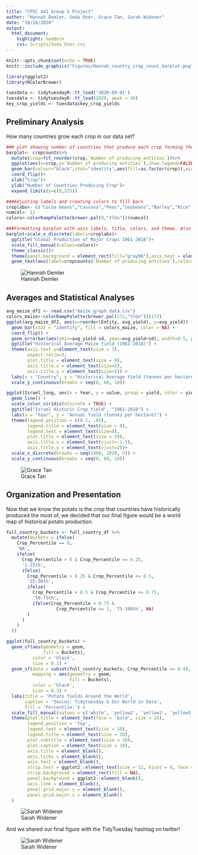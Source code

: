 ```yaml
---
title: "CPSC 441 Group 5 Project"
author: "Hannah Demler, Seda Ozer, Grace Tan, Sarah Widener"
date: "10/16/2020"
output: 
  html_document: 
    highlight: haddock
    css: Scripts/Seda_Ozer.css
---
```


```r
knitr::opts_chunk$set(echo = TRUE)
knitr::include_graphics("Figures/Hannah_country_crop_count_barplot.png")

library(ggplot2)
library(RColorBrewer)
```


```r
tuesdata <- tidytuesdayR::tt_load('2020-09-01')
tuesdata <- tidytuesdayR::tt_load(2020, week = 36)
key_crop_yields <- tuesdata$key_crop_yields
```


## Preliminary Analysis

How many countries grow each crop in our data set?

```r
### plot showing number of countries that produce each crop forming the barplot
barplot<- cropcounts%>%
  mutate(crop=fct_reorder(crop,`Number of producing entities`))%>%
  ggplot(aes(x=crop,y=`Number of producing entities`),show.legend=FALSE)+
  geom_bar(colour="black",stat="identity",aes(fill=as.factor(crop)),width=0.7,show.legend=FALSE)+
  coord_flip()+
  xlab("Crop")+
  ylab("Number of Countries Producing Crop")+
  expand_limits(y=c(0,225))

###Adjusting labels and creating colors to fill bars
croplabs<- c("Cocoa beans","Cassava","Peas","Soybeans","Barley","Rice","Wheat","Bananas","Beans","Potatoes","Maize")
numcol<- 11
colors<-colorRampPalette(brewer.pal(9,"YlGn"))(numcol)

###Formatting barplot with axis labels, title, colors, and theme. Also added data labels to show value next to bars
barplot+scale_x_discrete(labels=croplabs)+
  ggtitle("Global Production of Major Crops 1961-2018")+
  scale_fill_manual(values=colors)+
  theme_classic()+
  theme(panel.background = element_rect(fill="gray96"),axis.text = element_text(size=12),axis.title=element_text(size=13.5))+
  geom_text(aes(label=cropcounts$`Number of producing entities`),color="gray40",hjust=-.2)
```

![Hannah Demler](/Users/grace/Documents/Grad School Yr 1/R/CPSC_441_personal/Group_5/Figures/Hannah_country_crop_count_barplot.png)

## Averages and Statistical Analyses

```r
avg_maize_df2 <- read.csv("maize_graph_data.csv")
colors_maize<-colorRampPalette(brewer.pal(172,"YlGn"))(172)
ggplot(avg_maize_df2, aes(x=reorder(Entity, avg_yield), y=avg_yield)) +
  geom_bar(stat = "identity", fill = colors_maize, color = NA) +
  coord_flip() +
  geom_errorbar(aes(ymin=avg_yield-sd, ymax=avg_yield+sd), width=0.5, position=position_dodge(.9)) +
  ggtitle("Historical Average Maize Yield (1961-2018)") +
  theme(axis.text.y=element_text(size = 3),
        aspect.ratio=3,
        plot.title = element_text(size = 9),
        axis.title.x = element_text(size=5),
        axis.title.y = element_text(size=5)) +
  labs(x = "Country", y = "Historical Average Yield (tonnes per hectare)") + 
  scale_y_continuous(breaks = seq(0, 60, 10)) 
```

```r
ggplot(Israel_long, aes(x = Year, y = value, group = yield, color = yield)) +
  geom_line() +
  scale_color_viridis(discrete = TRUE) +
  ggtitle("Israel Historic Crop Yield", "1961-2018") +
  labs(x = "Year", y = "Annual Yield (tonnes per hectare)") +
  theme(legend.position = c(0.1, .85), 
        legend.title = element_text(size = 0), 
        legend.text = element_text(size=8), 
        plot.title = element_text(size = 20),
        axis.title.x = element_text(vjust=-1.5),
        axis.title.y = element_text(vjust=2))+
  scale_x_discrete(breaks = seq(1960, 2020, 5)) +
  scale_y_continuous(breaks = seq(0, 60, 10)) 
```
![Grace Tan](/Users/grace/Documents/Grad School Yr 1/R/CPSC_441_personal/Group_5/Figures/Grace_Israel_line.png)

## Organization and Presentation

Now that we know the potato is the crop that countries have historically produced the most of, we decided that our final figure would be a world map of historical potato production.  

```r
full_country_buckets <- full_country_df %>%
  mutate(Buckets = ifelse(
    Crop_Percentile == 0,
    'NA',
    ifelse(
      Crop_Percentile > 0 & Crop_Percentile <= 0.25,
      '1-25th',
      ifelse(
        Crop_Percentile > 0.25 & Crop_Percentile <= 0.5,
        '25-50th',
        ifelse(
          Crop_Percentile > 0.5 & Crop_Percentile <= 0.75,
          '50-75th',
          ifelse(Crop_Percentile > 0.75 &
                   Crop_Percentile <= 1, '75-100th', NA)
        )
      )
    )
  ))

ggplot(full_country_buckets) +
  geom_sf(aes(geometry = geom, 
              fill = Buckets),
          color = 'black',
          size = 0.2) +
  geom_sf(data = subset(full_country_buckets, Crop_Percentile >= 0.9),
          mapping = aes(geometry = geom,
                        fill = Buckets),
          color = 'black',
          size = 0.3) +
  labs(title = 'Potato Yields Around the World',
       caption = 'Souces: Tidytuesday & Our World in Data',
       fill = 'Percentile:') +
  scale_fill_manual(values = c('white', 'yellow2', 'yellow3', 'yellow3', 'yellowgreen')) +
  theme(plot.title = element_text(face = 'bold', size = 25),
        legend.position = 'top',
        legend.text = element_text(size = 10),
        legend.title = element_text(size = 10),
        plot.subtitle = element_text(size = 10),
        plot.caption = element_text(size = 10),
        axis.title = element_blank(),
        axis.ticks = element_blank(),
        axis.text = element_blank(),
        strip.text = ggplot2::element_text(size = 12, hjust = 0, face = 'bold', color = 'black'),
        strip.background = element_rect(fill = NA),
        panel.background = ggplot2::element_blank(),
        axis.line = element_blank(),
        panel.grid.major.y = element_blank(),
        panel.grid.major.x = element_blank()
  ) 
```

![Sarah Widener](/Users/grace/Documents/Grad School Yr 1/R/CPSC_441_personal/Group_5/Figures/Sarah_Potato_Yields_Map.png)

And we shared our final figure with the TidyTuesday hashtag on twitter!

![Sarah Widener](/Users/grace/Documents/Grad School Yr 1/R/CPSC_441_personal/Group_5/Figures/Sarah_tweet.png)

